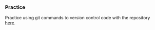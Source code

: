 ### Practice {-}

Practice using git commands to version control code with the repository [here](https://github.com/holmesjoli/Learn_Git).
